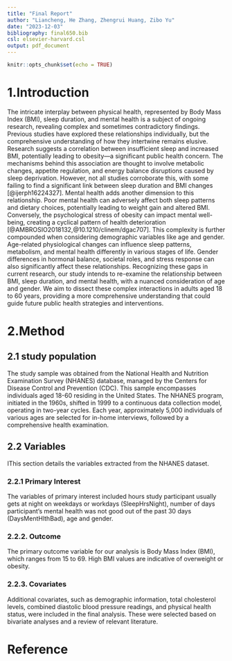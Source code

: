 ```yaml
---
title: "Final Report"
author: "Liancheng, He Zhang, Zhengrui Huang, Zibo Yu"
date: "2023-12-03"
bibliography: final650.bib
csl: elsevier-harvard.csl
output: pdf_document
---
```


```r
knitr::opts_chunk$set(echo = TRUE)
```

# 1.Introduction

The intricate interplay between physical health, represented by Body Mass Index (BMI), sleep duration, and mental health is a subject of ongoing research, revealing complex and sometimes contradictory findings. Previous studies have explored these relationships individually, but the comprehensive understanding of how they intertwine remains elusive.
Research suggests a correlation between insufficient sleep and increased BMI, potentially leading to obesity—a significant public health concern. The mechanisms behind this association are thought to involve metabolic changes, appetite regulation, and energy balance disruptions caused by sleep deprivation. However, not all studies corroborate this, with some failing to find a significant link between sleep duration and BMI changes [@ijerph16224327].
Mental health adds another dimension to this relationship. Poor mental health can adversely affect both sleep patterns and dietary choices, potentially leading to weight gain and altered BMI. Conversely, the psychological stress of obesity can impact mental well-being, creating a cyclical pattern of health deterioration [@AMBROSIO2018132,@10.1210/clinem/dgac707].
This complexity is further compounded when considering demographic variables like age and gender. Age-related physiological changes can influence sleep patterns, metabolism, and mental health differently in various stages of life. Gender differences in hormonal balance, societal roles, and stress response can also significantly affect these relationships.
Recognizing these gaps in current research, our study intends to re-examine the relationship between BMI, sleep duration, and mental health, with a nuanced consideration of age and gender. We aim to dissect these complex interactions in adults aged 18 to 60 years, providing a more comprehensive understanding that could guide future public health strategies and interventions.

# 2.Method

## 2.1 study population
The study sample was obtained from the National Health and Nutrition Examination Survey (NHANES) database, managed by the Centers for Disease Control and Prevention (CDC). This sample encompasses individuals aged 18-60 residing in the United States. The NHANES program, initiated in the 1960s, shifted in 1999 to a continuous data collection model, operating in two-year cycles. Each year, approximately 5,000 individuals of various ages are selected for in-home interviews, followed by a comprehensive health examination.
 
## 2.2 Variables
IThis section details the variables extracted from the NHANES dataset.

### 2.2.1 Primary Interest
The variables of primary interest included hours study participant usually gets at night on weekdays or workdays (SleepHrsNight), number of days participant’s mental health was not good out of the past 30 days (DaysMentHlthBad), age and gender.

### 2.2.2. Outcome
The primary outcome variable for our analysis is Body Mass Index (BMI), which ranges from 15 to 69. High BMI values are indicative of overweight or obesity.

### 2.2.3. Covariates
Additional covariates, such as demographic information, total cholesterol levels, combined diastolic blood pressure readings, and physical health status, were included in the final analysis. These were selected based on bivariate analyses and a review of relevant literature.




# Reference
